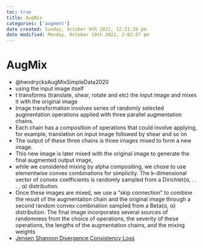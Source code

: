 ```yaml
---
toc: true
title: AugMix
categories: ['augment']
date created: Sunday, October 9th 2022, 12:21:26 pm
date modified: Monday, October 10th 2022, 2:02:07 pm
---
```


# AugMix
- @hendrycksAugMixSimpleData2020
- using the input image itself
- t transforms (translate, shear, rotate and etc) the input image and mixes it with the original image
- Image transformation involves series of randomly selected augmentation operations applied with three parallel augmentation chains.
- Each chain has a composition of operations that could involve applying, for example, translation on input image followed by shear and so on
- The output of these three chains is three images mixed to form a new image.
- This new image is later mixed with the original image to generate the final augmented output image,
- while we considered mixing by alpha compositing, we chose to use elementwise convex combinations for simplicity. The k-dimensional vector of convex coefficients is randomly sampled from a Dirichlet(α, . . . , α) distribution. 
- Once these images are mixed, we use a “skip connection” to combine the result of the augmentation chain and the original image through a second random convex combination sampled from a Beta(α, α) distribution. The final image incorporates several sources of randomness from the choice of operations, the severity of these operations, the lengths of the augmentation chains, and the mixing weights
- [Jensen Shannon Divergence Consistency Loss](Jensen Shannon Divergence Consistency Loss.qmd)



